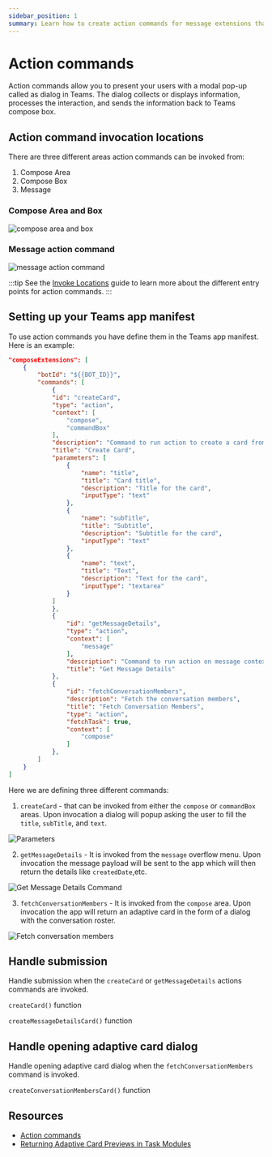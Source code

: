 ```yaml
---
sidebar_position: 1
summary: Learn how to create action commands for message extensions that present modal dialogs to collect or display information in Teams.
---
```



# Action commands

Action commands allow you to present your users with a modal pop-up called as dialog in Teams. The dialog collects or displays information, processes the interaction, and sends the information back to Teams compose box.

## Action command invocation locations

There are three different areas action commands can be invoked from:

1. Compose Area
2. Compose Box
3. Message

### Compose Area and Box

![compose area and box](/screenshots/compose-area.png)

### Message action command

![message action command](/screenshots/message.png)

:::tip
See the [Invoke Locations](https://learn.microsoft.com/en-us/microsoftteams/platform/messaging-extensions/how-to/action-commands/define-action-command?tabs=Teams-toolkit%2Cdotnet#select-action-command-invoke-locations) guide to learn more about the different entry points for action commands.
:::

## Setting up your Teams app manifest

To use action commands you have define them in the Teams app manifest. Here is an example:


```json
"composeExtensions": [
    {
        "botId": "${{BOT_ID}}",
        "commands": [
            {
            "id": "createCard",
            "type": "action",
            "context": [
                "compose",
                "commandBox"
            ],
            "description": "Command to run action to create a card from the compose box.",
            "title": "Create Card",
            "parameters": [
                {
                    "name": "title",
                    "title": "Card title",
                    "description": "Title for the card",
                    "inputType": "text"
                },
                {
                    "name": "subTitle",
                    "title": "Subtitle",
                    "description": "Subtitle for the card",
                    "inputType": "text"
                },
                {
                    "name": "text",
                    "title": "Text",
                    "description": "Text for the card",
                    "inputType": "textarea"
                }
            ]
            },
            {
                "id": "getMessageDetails",
                "type": "action",
                "context": [
                    "message"
                ],
                "description": "Command to run action on message context.",
                "title": "Get Message Details"
            },
            {
                "id": "fetchConversationMembers",
                "description": "Fetch the conversation members",
                "title": "Fetch Conversation Members",
                "type": "action",
                "fetchTask": true,
                "context": [
                    "compose"
                ]
            },
        ]
    }
]
```


Here we are defining three different commands:

1. `createCard` - that can be invoked from either the `compose` or `commandBox` areas. Upon invocation a dialog will popup asking the user to fill the `title`, `subTitle`, and `text`.

![Parameters](/screenshots/parameters.png)

2. `getMessageDetails` - It is invoked from the `message` overflow menu. Upon invocation the message payload will be sent to the app which will then return the details like `createdDate`,etc.

![Get Message Details Command](/screenshots/message-command.png)

3. `fetchConversationMembers` - It is invoked from the `compose` area. Upon invocation the app will return an adaptive card in the form of a dialog with the conversation roster.

![Fetch conversation members](/screenshots/fetch-conversation-members.png)

## Handle submission

Handle submission when the `createCard` or `getMessageDetails` actions commands are invoked.

<FileCodeBlock
    lang="typescript"
    src="/generated-snippets/ts/index.snippet.message-ext-submit.ts"
/>

`createCard()` function

<FileCodeBlock
    lang="typescript"
    src="/generated-snippets/ts/card.snippet.message-ext-create-card.ts"
/>

`createMessageDetailsCard()` function

<FileCodeBlock
    lang="typescript"
    src="/generated-snippets/ts/card.snippet.message-ext-create-message-details-card.ts"
/>

## Handle opening adaptive card dialog

Handle opening adaptive card dialog when the `fetchConversationMembers` command is invoked.

<FileCodeBlock
    lang="typescript"
    src="/generated-snippets/ts/index.snippet.message-ext-open.ts"
/>

`createConversationMembersCard()` function

<FileCodeBlock
    lang="typescript"
    src="/generated-snippets/ts/card.snippet.message-ext-create-conversation-members-card.ts"
/>

## Resources

- [Action commands](https://learn.microsoft.com/en-us/microsoftteams/platform/messaging-extensions/how-to/action-commands/define-action-command?tabs=Teams-toolkit%2Cdotnet)
- [Returning Adaptive Card Previews in Task Modules](https://learn.microsoft.com/en-us/microsoftteams/platform/messaging-extensions/how-to/action-commands/respond-to-task-module-submit?tabs=dotnet%2Cdotnet-1#bot-response-with-adaptive-card)
